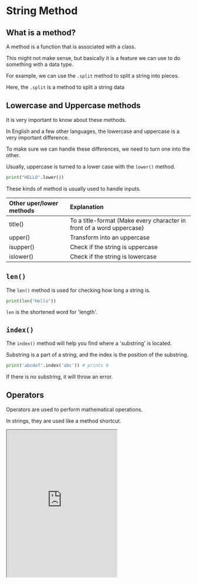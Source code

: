 # String Method

## What is a method?

A method is a function that is associated with a class.

This might not make sense, but basically it is a feature we can use to do something with a data type.

For example, we can use the `.split` method to split a string into pieces.

Here, the `.split` is a method to split a string data

## Lowercase and Uppercase methods

It is very important to know about these methods.

In English and a few other languages, the lowercase and uppercase is a very important difference.

To make sure we can handle these differences, we need to turn one into the other.

Usually, uppercase is turned to a lower case with the `lower()` method.

```py
print("HELLO".lower())
```

These kinds of method is usually used to handle inputs.

| Other uper/lower methods | Explanation                                                           |
| :----------------------- | :-------------------------------------------------------------------- |
| title()                  | To a title-format (Make every character in front of a word uppercase) |
| upper()                  | Transform into an uppercase                                           |
| isupper()                | Check if the string is uppercase                                      |
| islower()                | Check if the string is lowercase                                      |

## `len()`

The `len()` method is used for checking how long a string is.

```py
print(len("Hello"))
```

`len` is the shortened word for 'length'.

## `index()`

The `index()` method will help you find where a 'substring' is located.

Substring is a part of a string, and the index is the position of the substring.

```py
print('abcdef'.index('abc')) # prints 0
```

If there is no substring, it will throw an error.

## Operators

Operators are used to perform mathematical operations.

In strings, they are used like a method shortcut.

<iframe
  loading="lazy"
  title="Python IDLE Trinket"
  src="https://trinket.io/embed/python/54f740c487"
  height="400"
/>

### `in`

This operator returns a Boolean of whether a substring exists in a string.

```py
print('abc' in 'abcdef') # prints True
```

### `+`

This operator is used to concatenate two strings.

```py
print('abc' + 'def') # prints abcdef
```

Concatenate means to combine together.

### `*`

This operator is used to repeat a string.

```py
print('abc' * 3) # prints abcabcabc
```


<Quiz
  quiz={{
    quizTitle: 'Python Quiz 6',
    quizSynopsis: '문자열 메서드 연습',
    nrOfQuestions: '3',
    questions: [
      {
        question: 'len("Python")',
        questionType: 'text',
        answerSelectionType: 'single',
        answers: ['3', '4', '5', '6'],
        correctAnswer: '4',
        explanation:
          'len() is used tofind the length of the string. "Python" is 6 characters long.',
        point: '10'
      },
      {
        question: 'len("python"[0])',
        questionType: 'text',
        answerSelectionType: 'single',
        answers: ['1', '2', '0', '6'],
        correctAnswer: '1',
        explanation:
          'This was a trick question. [0] returns one character which is 1 length long.',
        point: '40'
      },
      {
        question: '"python"[1] * 3 + "python"[2] * 3 + "python"[3] * 3',
        questionType: 'text',
        answerSelectionType: 'single',
        answers: ['yyyttthhh', 'ttthhhyyy', 'hhhtttyyy', 'ttttttttt'],
        correctAnswer: '1',
        explanation: '[1] * 3 + [2] * 3 + [3] * 3 returns yyyttthhh',
        point: '50'
      }
    ]
  }}
/>
